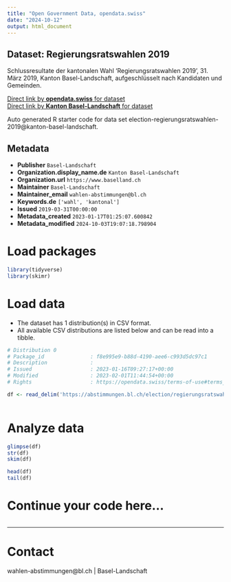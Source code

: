 ```yaml
---
title: "Open Government Data, opendata.swiss"
date: "2024-10-12"
output: html_document
---
```


## Dataset: Regierungsratswahlen 2019

Schlussresultate der kantonalen Wahl 'Regierungsratswahlen 2019', 31. März 2019, Kanton Basel-Landschaft, aufgeschlüsselt nach Kandidaten und Gemeinden.

[Direct link by **opendata.swiss** for dataset](https://opendata.swiss/de/dataset/regierungsratswahlen-2019)<br>
[Direct link by **Kanton Basel-Landschaft** for dataset](https://abstimmungen.bl.ch/election/regierungsratswahlen-2019/data)

Auto generated R starter code for data set election-regierungsratswahlen-2019@kanton-basel-landschaft.

## Metadata

- **Publisher** `Basel-Landschaft`
- **Organization.display_name.de** `Kanton Basel-Landschaft`
- **Organization.url** `https://www.baselland.ch`
- **Maintainer** `Basel-Landschaft`
- **Maintainer_email** `wahlen-abstimmungen@bl.ch`
- **Keywords.de** `['wahl', 'kantonal']`
- **Issued** `2019-03-31T00:00:00`
- **Metadata_created** `2023-01-17T01:25:07.600842`
- **Metadata_modified** `2024-10-03T19:07:18.798904`


# Load packages

```r

library(tidyverse)
library(skimr)

```

# Load data

-   The dataset has 1 distribution(s) in CSV format.
-   All available CSV distributions are listed below and can be read into a tibble.

```r

# Distribution 0
# Package_id               : f8e995e9-b88d-4190-aee6-c993d5dc97c1
# Description              : 
# Issued                   : 2023-01-16T09:27:17+00:00
# Modified                 : 2023-02-01T11:44:54+00:00
# Rights                   : https://opendata.swiss/terms-of-use#terms_by

df <- read_delim('https://abstimmungen.bl.ch/election/regierungsratswahlen-2019/data-csv')



```

# Analyze data

```r

glimpse(df)
str(df)
skim(df)

head(df)
tail(df)

```

# Continue your code here...

```r

```

------------------------------------------------------------------------

# Contact

wahlen-abstimmungen@bl.ch | Basel-Landschaft
